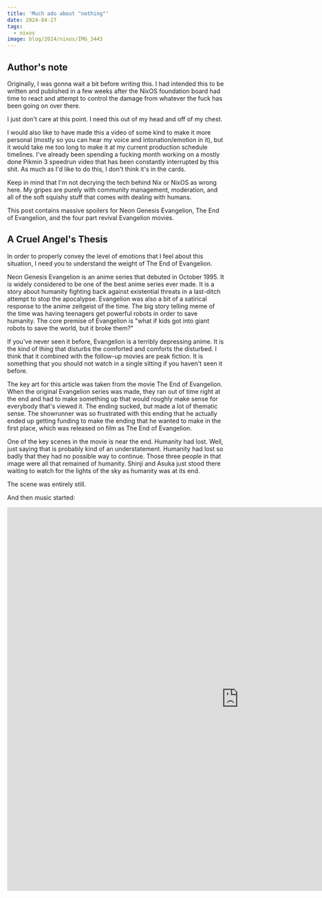 ```yaml
---
title: 'Much ado about "nothing"'
date: 2024-04-27
tags:
  - nixos
image: blog/2024/nixos/IMG_3443
---
```


<Picture path="blog/2024/nixos/IMG_3443" />

## Author's note

Originally, I was gonna wait a bit before writing this. I had intended this to be written and published in a few weeks after the NixOS foundation board had time to react and attempt to control the damage from whatever the fuck has been going on over there.

I just don't care at this point. I need this out of my head and off of my chest.

I would also like to have made this a video of some kind to make it more personal (mostly so you can hear my voice and intonation/emotion in it), but it would take me too long to make it at my current production schedule timelines. I've already been spending a fucking month working on a mostly done Pikmin 3 speedrun video that has been constantly interrupted by this shit. As much as I'd like to do this, I don't think it's in the cards.

Keep in mind that I'm not decrying the tech behind Nix or NixOS as wrong here. My gripes are purely with community management, moderation, and all of the soft squishy stuff that comes with dealing with humans.

This post contains massive spoilers for Neon Genesis Evangelion, The End of Evangelion, and the four part revival Evangelion movies.

## A Cruel Angel's Thesis

In order to properly convey the level of emotions that I feel about this situation, I need you to understand the weight of The End of Evangelion.

Neon Genesis Evangelion is an anime series that debuted in October 1995. It is widely considered to be one of the best anime series ever made. It is a story about humanity fighting back against existential threats in a last-ditch attempt to stop the apocalypse. Evangelion was also a bit of a satirical response to the anime zeitgeist of the time. The big story telling meme of the time was having teenagers get powerful robots in order to save humanity. The core premise of Evangelion is "what if kids got into giant robots to save the world, but it broke them?"

If you've never seen it before, Evangelion is a terribly depressing anime. It is the kind of thing that disturbs the comforted and comforts the disturbed. I think that it combined with the follow-up movies are peak fiction. It is something that you should not watch in a single sitting if you haven't seen it before.

The key art for this article was taken from the movie The End of Evangelion. When the original Evangelion series was made, they ran out of time right at the end and had to make something up that would roughly make sense for everybody that's viewed it. The ending sucked, but made a lot of thematic sense. The showrunner was so frustrated with this ending that he actually ended up getting funding to make the ending that he wanted to make in the first place, which was released on film as The End of Evangelion.

One of the key scenes in the movie is near the end. Humanity had lost. Well, just saying that is probably kind of an understatement. Humanity had lost so badly that they had no possible way to continue. Those three people in that image were all that remained of humanity. Shinji and Asuka just stood there waiting to watch for the lights of the sky as humanity was at its end.

The scene was entirely still.

And then music started:

<iframe
  width="1075"
  height="890"
  src="https://www.youtube.com/embed/hoKluzn07eQ"
  title="KOMM, SUSSER TOD M-10 Director&#39;s Edit Version | Evangelion Finally"
  frameborder="0"
  allow="accelerometer; autoplay; clipboard-write; encrypted-media; gyroscope; picture-in-picture; web-share"
  referrerpolicy="strict-origin-when-cross-origin"
  allowfullscreen
/>

This song has been stuck in my head for the last couple days. If you take a couple minutes to listen to it, you will instantly understand why this song and all of those thematic meanings are going through my head as I analyze the situation involving Nix and NixOS. It all has just come tumbling down, tumbling down, tumbling down.

I just can't help but think that this was so preventable.

## The end of Nix/Nix OS

<Picture path="blog/2024/nixos/IMG_3443" />

When I posted this image to Twitter and Mastodon recently (and back when I sent my emails initially), I was intentionally invoking that kind of hopeless feeling of defeat that Shinji and Asuka felt at The End of Evangelion. That hopeless feeling of "Shaka, when the walls fell" but more. The Nix and NixOS project have not been having a good year these last two weeks.

A lot of the existing tension has boiled over and it has been poorly managed to the point where things are becoming irreconcilable. I'm at the point where I am going to move away from NixOS for new future things and not use flakes for managing my dependencies in development.

A lot of this started with governance issues surrounding moderation. Moderation in online spaces is very… Very difficult at the least. Nearly impossible at most. Moderation is a thankless task. Good moderation is invisible. Bad moderation gets you complained at constantly. There is no winning. It is especially bad when the foundation that attempts to arbitrate issues has the idea of being incredibly centrist and not wanting to commit to any given position.

This is the situation when the initial moderation team RFC was created. There were people that "did moderation", but there was no team of moderators. Moderation just sort of happened reactively in response to things getting way out of hand rather than proactively to create a healthy relationship between members of the community. The biggest thing that went poorly was the attempt to introduce a code of conduct so that everybody is on the same page and playing field. A code of conduct also helps make people like me not feel like we are at risk of being harassed for wanting to participate in a technical tool. There was concern trolling abound.

A lot of this tension has boiled over the years. I had incorrectly assumed that it had been handled because it has been three years. Obviously moderation things happened in the background within three years. Right?

No, wrong! People were still fucking concern trolling about the most middest of mid complaints on the code of conduct like it was fucking 2021.

A lot of this stuff has boiled over to the point where I couldn't ignore it anymore. In about the second week of April, I sent the NixOS Foundation an email thread addressing my fears with how the community is turning out. I was afraid of many things when I wrote that email. One of the biggest things I was afraid of is a lot of the people that I know that are incredibly passionate and capable becoming burnt out to a crisp trying to make this better.

I'll publish those emails eventually, but for now just know that I tried to meddle behind the scenes to make this timeline not be the one we got. One of my demands was that they adopt the vanilla unmodified Contributor Covenant as the code of conduct for the Nix/NixOS project. The moderation team snuck a slightly modified version in at the 11th hour a few months ago and I thought that was okay-ish. I'm just not pleased with the situation.

## It just keeps tumbling down, tumbling down, tumbling down

And then on Friday April 26th, the de facto benevolent dictator for life decided to write and post something on his corporate blog: [https://determinate.systems/posts/on-community-in-nix/](https://determinate.systems/posts/on-community-in-nix/). I would say that article was tone deaf, but I don't know if the concept of tonality actually registered in the process of writing it.

I've been told that Eelco is not in fact the benevolent dictator for life, but I just can't believe it. He acts like one in how sweeping changes and announcements get dictated from the heavens. Nobody on the NixOS foundation board was aware of that blogpost before it was published.

This article flopped so hard that there's a "Maintainers leaving" milestone: [https://github.com/NixOS/nixpkgs/issues?q=label%3A%228.has%3A+maintainer+removal%22](https://github.com/NixOS/nixpkgs/issues?q=label%3A%228.has%3A+maintainer+removal%22). That person that wrote the "leaving the Determinate Systems community" one also ended up writing this epic "I'm quitting" message that was totally misinterpreted: [https://paste.shark-harmonic.ts.net/paste/abd339e0-2317-402b-8d8e-97e580537263/md](https://paste.shark-harmonic.ts.net/paste/abd339e0-2317-402b-8d8e-97e580537263/md).

Before this blog post was released, I was working with various NixOS Foundation board members to make sure that things don't get to this point. For a lot of people, that Eelco blog post was the point of the [trust thermocline](https://every.to/p/breaching-the-trust-thermocline-is-the-biggest-hidden-risk-in-business). The trust thermocline is the point where people will totally mistrust you and what you are doing to the point where they will accept inferior alternatives instead of your product. In a lot of spaces I've been looking at, people are basically spreading to the wind.

At this point, I am fairly sure that a fork of Nix and NixOS is not just inevitable, but it's just a matter of time, energy, resources, and willpower. I doubt that there will be sufficient will to make such a fork. Nix is becoming radioactive.

I was also hoping that if a fork happened it would end up being an [io.js situation](http://anandmanisankar.com/posts/nodejs-iojs-why-the-fork/). In that story, the Forked project ended up being adopted back into the main project. It ended up being the thing that saved node.js from irrelevance.

I did not want to get to this point. I have been working in the background in order to avoid us getting to this point. My efforts have failed. This is the timeline we got.

Maybe Rocky Linux and Ansible will be good enough for me. I'm gonna miss the fuck out of NixOS' declarative everything. There's nothing quite like devShells.

I've spoken at my last NixCon. Until this week I've wanted to do it again, but I just can't bother to care anymore.

## It all returns to "nothing"

When analyzing Evangelion lore, there is something that I intentionally omitted. The reason that humanity lost the third impact is because nobody bothered to care to make things better. Everybody had been burnt out so much that they just gave up.

Historically when I've been trying to understand Evangelion, that is the one thing that just stood out to me as wrong. Why would people just give up? Why wouldn't they want to have a better future? Why wouldn't you want something to be better in general? Why wouldn't you want to have life or living?

Yeah, I completely fucking understand why they gave up now.

## The Third Impact

As I mentioned earlier in my author's note, I've been trying to make a video for the last month. I am almost done with it. I just need to film something in person to thank [my patrons](https://patreon.com/cadey) and the lighting in my hotel room in New Orleans is not cooperating with me in the slightest.

Dealing with this shit (and making sure [the open letter](https://save-nix-together.org/) goes over smoothly) has been taking up enough energy that I'm just exhausted at this point. Honestly, once that Eelco blog post dropped, I almost deleted everything from my blog about Nix and NixOS. Just flat out fucking deleted them. The main thing that stopped me is the fact that I am traveling for work at time of writing and have inconsistent internet access.

In the wake of this, I have been dealing with a unique form of imposter syndrome. I know that what I'm about to say is a false assertion, but it really feels like I have created more pain than good by introducing people to this ecosystem in its current form. This is a very unsettling feeling to have. Consciously, I know it is a false realization. I know that it makes no sense to think that. I know that at that point I was doing what I thought was correct and I was doing what I thought was right and good and I was doing it in good faith.

Then unforeseen consequences happened.

I will be a lot more cautious about advocating for technology in the future.
